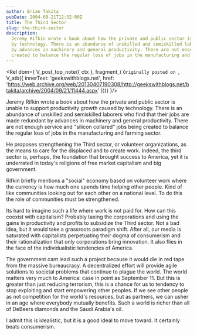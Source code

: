 ```yaml
---
author: Brian Takita
pubDate: 2004-09-21T12:32:00Z
title: The Third Sector
slug: the-third-sector
description:
  Jeremy Rifkin wrote a book about how the private and public sector is unable to support productivity growth caused
  by technology. There is an abundance of unskilled and semiskilled laborers who find that their jobs are made redundant
  by advances in machinery and general productivity. There are not enough service and "silicon collared" jobs being
  created to balance the regular loss of jobs in the manufacturing and farming sector.
---
```


<Rel dom={
	V_post_top_note({ ctx },
	fragment_(
		`Originally posted on `,
		V_atb({
			innerText: 'geekswithblogs.net',
			href: 'https://web.archive.org/web/20130407190308/http://geekswithblogs.net/btakita/archive/2004/09/21/11444.aspx'
		})))
}/>

Jeremy Rifkin wrote a book about how the private and public sector is unable to support productivity growth caused
by technology. There is an abundance of unskilled and semiskilled laborers who find that their jobs are made redundant
by advances in machinery and general productivity. There are not enough service and "silicon collared" jobs being
created to balance the regular loss of jobs in the manufacturing and farming sector.

He proposes strengthening the Third sector, or volunteer organizations, as the means to care for the displaced and
to create work. Indeed, the third sector is, perhaps, the foundation that brought success to America, yet it is
underrated in today's religions of free market capitalism and big government.

Rifkin briefly mentions a "social" economy based on volunteer work where the currency is how much one spends time
helping other people. Kind of like communities looking out for each other on a national level. To do this the role
of communities must be strengthened.

Its hard to imagine such a life where work is not paid for. How can this coexist with capitalism? Probably taxing
the corporations and using the gains in productivity and profits to subsidize the Third sector. Not a bad idea, but
it would take a grassroots paradigm shift. After all, our media is saturated with capitalists perpetuating their
dogma of consumerism and their rationalization that only corporations bring innovation. It also flies in the face of
the individualistic tendencies of America.

The government cant lead such a project because it would die in red tape from the massive bureaucracy. A
decentralized effort will provide agile solutions to societal problems that continue to plague the world. The world
matters very much to America: case in point as September 11. But this is greater than just reducing terrorism, this
is a chance for us to tendency to stop exploiting and start empowering other peoples. If we see other people as not
competition for the world's resources, but as partners, we can usher in an age where everybody mutually benefits.
Such a world is richer than all of DeBeers diamonds and the Saudi Arabia's oil.

I admit this is idealistic, but it is a good ideal to move toward. It certainly beats consumerism.
